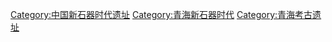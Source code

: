 [[Category:中国新石器时代遗址|Category:中国新石器时代遗址]]
[[Category:青海新石器时代|Category:青海新石器时代]]
[[Category:青海考古遗址|Category:青海考古遗址]]